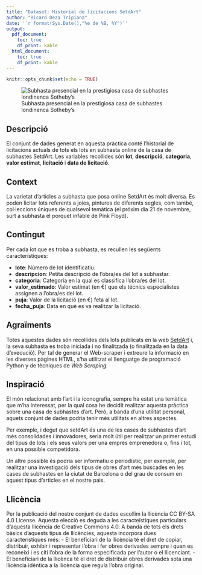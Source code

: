 ---
title: "Dataset: Historial de licitacions SetdArt"
author: "Ricard Deza Tripiana"
date: '`r format(Sys.Date(),"%e de %B, %Y")`'
output:
  pdf_document:
    toc: true
    df_print: kable
  html_document:
    toc: true
    df_print: kable
---

```{r setup, include=FALSE}
knitr::opts_chunk$set(echo = TRUE)
```

\newpage

![Subhasta presencial en la prestigiosa casa de subhastes londinenca Sotheby's](./subhasta.jpg)

## Descripció

El conjunt de dades generat en aquesta pràctica conté l'historial de licitacions actuals de tots els lots en subhasta online de la casa de subhastes SetdArt. Les variables recollides són __lot__, __descripció__, __categoria__, __valor estimat__, __licitació__ i __data de licitació__.

## Context

La varietat d'articles a subhasta que posa online SetdArt és molt diversa. Es poden licitar lots referents a joies, pintures de diferents segles, com també, col·leccions úniques de qualsevol temàtica (el próxim dia 21 de novembre, surt a subhasta el porquet infable de Pink Floyd).

## Contingut

Per cada lot que es troba a subhasta, es recullen les següents característiques:

* **lote**: Número de lot identificatiu.  
* **descripcion**: Petita descripció de l'obra/es del lot a subhastar.  
* **categoria**: Categoria en la qual es classifica l'obra/es del lot.  
* **valor_estimado**: Valor estimat (en €) que els técnics especialistes assignen a l'obra/es del lot.  
* **puja**: Valor de la licitació (en €) feta al lot.  
* **fecha_puja**: Data en què es va realitzar la licitació.  

## Agraïments

Totes aquestes dades són recollides dels lots publicats en la web [SetdArt](http://www.setdart.com) i, la seva subhasta es troba iniciada i no finalitzada (o finalitzada en la data d'execució). Per tal de generar el Web-scraper i extreure la informació en les diverses pàgines HTML, s'ha utilitzat el llenguatge de programació Python y de tècniques de *Web Scraping*.

## Inspiració

El món relacionat amb l'art i la iconografia, sempre ha estat una temàtica que m'ha interessat, per la qual cosa he decidit realitzar aquesta pràctica sobre una casa de subhastes d'art. Però, a banda d'una utilitat personal, aquets conjunt de dades podria tenir més utilitats en altres aspectes.

Per exemple, i degut que setdArt és una de les cases de subhastes d'art més consolidades i innovadores, seria molt útil per realitzar un primer estudi del tipus de lots i els seus valors per una empres emprenedora o, fins i tot, en una possible competidora.

Un altre possible és podria ser informatiu o periodístic, per exemple, per realitzar una investigació dels tipus de obres d'art més buscades en les cases de subhastes en la ciutat de Barcelona o del grau de consum en aquest tipus d'articles en el nostre pais.


## Llicència

Per la publicació del nostre conjunt de dades escollim la llicència CC BY-SA 4.0 License. 
Aquesta elecció es deguda a les caracteístiques particulars d'aquesta llicència de Creative Commons 4.0. A banda de tots els drets bàsics d'aquests tipus de llicències, aquesta incorpora dues característiques més:
- El beneficiari de la llicència té el dret de copiar, distribuir, exhibir i representar l'obra i fer obres derivades sempre i quan es reconeixi i es citi l'obra de la forma especificada per l'autor o el llicenciant.
- El beneficiari de la llicènca té el dret de distribuir obres derivades sota una llicència idéntica a la llicència que regula l'obra original.



